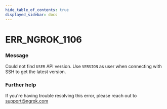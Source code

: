 ```yaml
---
hide_table_of_contents: true
displayed_sidebar: docs
---
```



# ERR_NGROK_1106

### Message
Could not find `USER` API version. Use `VERSION` as user when connecting with SSH to get the latest version.

<ErrorDetails error='err_ngrok_1106' />


### Further help
If you're having trouble resolving this error, please reach out to [support@ngrok.com](mailto:support@ngrok.com?subject=Help%20with%20ERR_NGROK_1106)

